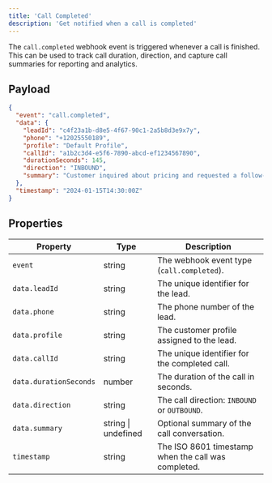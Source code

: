 ```yaml
---
title: 'Call Completed'
description: 'Get notified when a call is completed'
---
```


The `call.completed` webhook event is triggered whenever a call is finished. This can be used to track call duration, direction, and capture call summaries for reporting and analytics.

## Payload

```json
{
  "event": "call.completed",
  "data": {
    "leadId": "c4f23a1b-d8e5-4f67-90c1-2a5b8d3e9x7y",
    "phone": "+12025550189",
    "profile": "Default Profile",
    "callId": "a1b2c3d4-e5f6-7890-abcd-ef1234567890",
    "durationSeconds": 145,
    "direction": "INBOUND",
    "summary": "Customer inquired about pricing and requested a follow-up meeting."
  },
  "timestamp": "2024-01-15T14:30:00Z"
}
```

## Properties

| Property               | Type                | Description                                         |
| ---------------------- | ------------------- | --------------------------------------------------- |
| `event`                | string              | The webhook event type (`call.completed`).          |
| `data.leadId`          | string              | The unique identifier for the lead.                 |
| `data.phone`           | string              | The phone number of the lead.                       |
| `data.profile`         | string              | The customer profile assigned to the lead.          |
| `data.callId`          | string              | The unique identifier for the completed call.       |
| `data.durationSeconds` | number              | The duration of the call in seconds.                |
| `data.direction`       | string              | The call direction: `INBOUND` or `OUTBOUND`.        |
| `data.summary`         | string \| undefined | Optional summary of the call conversation.          |
| `timestamp`            | string              | The ISO 8601 timestamp when the call was completed. |
